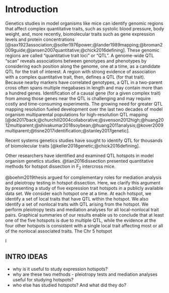 # Introduction

Genetics studies in model organisms like mice can identify
genomic regions that affect complex quantitative traits, such as systolic blood pressure, body 
weight, and, more recently, biomolecular traits such as gene expression levels and protein 
concentrations [@sax1923association;@soller1976power;@lander1989mapping;@broman2009guide;@jansen2007quantitative;@chick2016defining]. 
These genomic regions are called "quantitative trait loci" or "QTL".
A genome-wide QTL "scan" reveals
associations between genotypes and phenotypes by considering each position along the genome,
one at a time, as a candidate QTL for the trait of interest.
A region with strong evidence of association with a complex quantitative trait, then, defines a QTL (for that trait).
Because nearby markers have correlated
genotypes, a QTL in a two-parent cross often spans multiple megabases in length
and may contain more than a hundred genes.
Identification of a causal gene (for a given complex trait) from 
among those genes near the QTL is
challenging and may require costly and time-consuming experiments.
The growing need for greater QTL mapping resolution fueled development over the
last two decades of model organism multiparental populations for high-resolution QTL mapping [@de2017back;@churchill2004collaborative;@svenson2012high;@huang2012multiparent;@shivakumar2018soybean;@huang2011analysis;@kover2009multiparent;@tisne2017identification;@stanley2017genetic].

Recent systems genetics studies have sought to identify QTL for thousands of biomolecular traits [@keller2018genetic;@chick2016defining]. 

Other researchers have identified and examined QTL hotspots in model organism genetics studies. @tian2016dissection 
presented quantitative methods for hotspot dissection in F$_2$ intercross mice. 

@boehm2019thesis argued for complementary roles for mediation analysis and pleiotropy testing in hotspot 
dissection. Here, we clarify this argument by presenting a study of five expression trait 
hotspots in a publicly available data set. We consider each hotspot one at a time. At each hotspot, we identify 
a set of local traits that have QTL within the hotspot. We also identify a set of nonlocal traits with QTL 
arising from the hotspot. We perform pleiotropy tests and mediation analyses for all local-nonlocal trait pairs. 
Graphical summaries of our results enable us to conclude that at least one of the five hotspots is due to multiple QTL, 
while the evidence at the four other hotspots is consistent with a single local trait affecting most or all of the 
nonlocal associated traits. The Chr 5 hotspot 

I



## INTRO IDEAS

- why is it useful to study expression hotspots? 
- why are these two methods - pleiotropy tests and mediation analyses useful for studying hotspots? 
- who else has studied hotspots? And what did they do?


